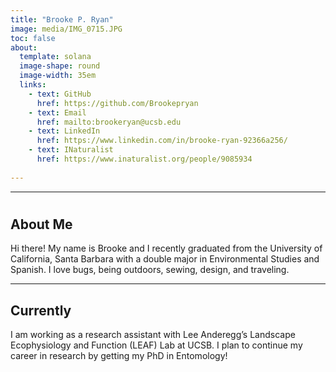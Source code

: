 ```yaml
---
title: "Brooke P. Ryan"
image: media/IMG_0715.JPG
toc: false
about: 
  template: solana
  image-shape: round
  image-width: 35em
  links:
    - text: GitHub
      href: https://github.com/Brookepryan
    - text: Email
      href: mailto:brookeryan@ucsb.edu
    - text: LinkedIn
      href: https://www.linkedin.com/in/brooke-ryan-92366a256/
    - text: INaturalist
      href: https://www.inaturalist.org/people/9085934
      
---
```


***

#
## About Me
Hi there! My name is Brooke and I recently graduated from the University of California, Santa Barbara with a double major in Environmental Studies and Spanish. I love bugs, being outdoors, sewing, design, and traveling.

-------

## Currently
I am working as a research assistant with Lee Anderegg's Landscape Ecophysiology and Function (LEAF) Lab at UCSB. I plan to continue my career in research by getting my PhD in Entomology!



